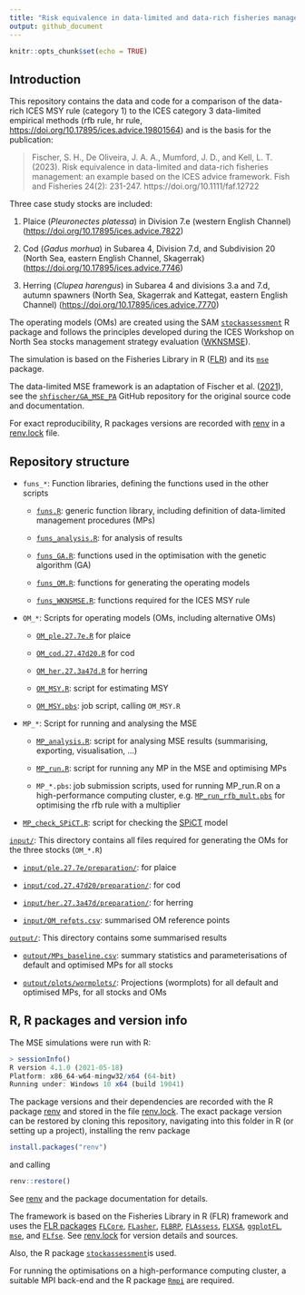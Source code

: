 ```yaml
---
title: "Risk equivalence in data-limited and data-rich fisheries management: an example based on the ICES advice framework"
output: github_document
---
```


```r
knitr::opts_chunk$set(echo = TRUE)
```

## Introduction

This repository contains the data and code for a comparison of the data-rich ICES MSY rule (category 1) to the ICES category 3 data-limited empirical methods (rfb rule, hr rule, <https://doi.org/10.17895/ices.advice.19801564>) and is the basis for the publication:

> Fischer, S. H., De Oliveira, J. A. A., Mumford, J. D., and Kell, L. T. (2023). Risk equivalence in data-limited and data-rich fisheries management: an example based on the ICES advice framework. Fish and Fisheries 24(2): 231-247. https://doi.org/10.1111/faf.12722

Three case study stocks are included:

1.  Plaice (*Pleuronectes platessa*) in Division 7.e (western English Channel) (<https://doi.org/10.17895/ices.advice.7822>)

2.  Cod (*Gadus morhua*) in Subarea 4, Division 7.d, and Subdivision 20 (North Sea, eastern English Channel, Skagerrak) (<https://doi.org/10.17895/ices.advice.7746>)

3.  Herring (*Clupea harengus*) in Subarea 4 and divisions 3.a and 7.d, autumn spawners (North Sea, Skagerrak and Kattegat, eastern English Channel) (<https://doi.org/10.17895/ices.advice.7770>)

The operating models (OMs) are created using the SAM [`stockassessment`](https://github.com/fishfollower/SAM/) R package and follows the principles developed during the ICES Workshop on North Sea stocks management strategy evaluation ([WKNSMSE](https://doi.org/10.17895/ices.pub.5090)).

The simulation is based on the Fisheries Library in R ([FLR](http://www.flr-project.org/)) and its [`mse`](https://github.com/flr/mse) package.

The data-limited MSE framework is an adaptation of Fischer et al. ([2021](https://dx.doi.org/10.1093/icesjms/fsab169)), see the [`shfischer/GA_MSE_PA`](https://github.com/shfischer/GA_MSE_PA) GitHub repository for the original source code and documentation.

For exact reproducibility, R packages versions are recorded with [renv](https://rstudio.github.io/renv/) in a [renv.lock](https://github.com/shfischer/MSE_risk_comparison/blob/master/renv.lock) file.

## Repository structure

-   `funs_*`: Function libraries, defining the functions used in the other scripts

    -   [`funs.R`](https://github.com/shfischer/MSE_risk_comparison/blob/master/funs.R): generic function library, including definition of data-limited management procedures (MPs)

    -   [`funs_analysis.R`](https://github.com/shfischer/MSE_risk_comparison/blob/master/funs_analysis.R): for analysis of results

    -   [`funs_GA.R`](https://github.com/shfischer/MSE_risk_comparison/blob/master/funs_GA.R): functions used in the optimisation with the genetic algorithm (GA)

    -   [`funs_OM.R`](https://github.com/shfischer/MSE_risk_comparison/blob/master/funs_OM.R): functions for generating the operating models

    -   [`funs_WKNSMSE.R`](https://github.com/shfischer/MSE_risk_comparison/blob/master/funs_WKNSMSE.R): functions required for the ICES MSY rule

-   `OM_*`: Scripts for operating models (OMs, including alternative OMs)

    -   [`OM_ple.27.7e.R`](https://github.com/shfischer/MSE_risk_comparison/blob/master/OM_ple.27.7e.R) for plaice

    -   [`OM_cod.27.47d20.R`](https://github.com/shfischer/MSE_risk_comparison/blob/master/OM_cod.27.47d20.R) for cod

    -   [`OM_her.27.3a47d.R`](https://github.com/shfischer/MSE_risk_comparison/blob/master/OM_her.27.3a47d.R) for herring

    -   [`OM_MSY.R`](https://github.com/shfischer/MSE_risk_comparison/blob/master/OM_MSY.R): script for estimating MSY

    -   [`OM_MSY.pbs`](https://github.com/shfischer/MSE_risk_comparison/blob/master/OM_MSY.pbs): job script, calling `OM_MSY.R`

-   `MP_*`: Script for running and analysing the MSE

    -   [`MP_analysis.R`](https://github.com/shfischer/MSE_risk_comparison/blob/master/MP_analysis.R): script for analysing MSE results (summarising, exporting, visualisation, ...)

    -   [`MP_run.R`](https://github.com/shfischer/MSE_risk_comparison/blob/master/MP_run.R): script for running any MP in the MSE and optimising MPs

    -   `MP_*.pbs`: job submission scripts, used for running MP_run.R on a high-performance computing cluster, e.g. [`MP_run_rfb_mult.pbs`](https://github.com/shfischer/MSE_risk_comparison/blob/master/MP_run_rfb_mult.pbs) for optimising the rfb rule with a multiplier

-   [`MP_check_SPiCT.R`](https://github.com/shfischer/MSE_risk_comparison/blob/master/MP_check_SPiCT.R): script for checking the [SPiCT](https://github.com/DTUAqua/spict) model

[`input/`](https://github.com/shfischer/MSE_risk_comparison/tree/master/input): This directory contains all files required for generating the OMs for the three stocks (`OM_*.R`)

-   [`input/ple.27.7e/preparation/`](https://github.com/shfischer/MSE_risk_comparison/tree/master/input/ple.27.7e/preparation): for plaice

-   [`input/cod.27.47d20/preparation/`](https://github.com/shfischer/MSE_risk_comparison/tree/master/input/cod.27.47d20/preparation): for cod

-   [`input/her.27.3a47d/preparation/`](https://github.com/shfischer/MSE_risk_comparison/tree/master/input/her.27.3a47d/preparation): for herring

-   [`input/OM_refpts.csv`](https://github.com/shfischer/MSE_risk_comparison/blob/master/input/OM_refpts.csv): summarised OM reference points

[`output/`](https://github.com/shfischer/MSE_risk_comparison/tree/master/output): This directory contains some summarised results

-   [`output/MPs_baseline.csv`](https://github.com/shfischer/MSE_risk_comparison/blob/master/output/MPs_baseline.csv): summary statistics and parameterisations of default and optimised MPs for all stocks

-   [`output/plots/wormplots/`](https://github.com/shfischer/MSE_risk_comparison/tree/master/output/plots/wormplots): Projections (wormplots) for all default and optimised MPs, for all stocks and OMs

## R, R packages and version info

The MSE simulations were run with R:

```r
> sessionInfo()
R version 4.1.0 (2021-05-18)
Platform: x86_64-w64-mingw32/x64 (64-bit)
Running under: Windows 10 x64 (build 19041)
```

The package versions and their dependencies are recorded with the R package [renv](https://rstudio.github.io/renv/) and stored in the file [renv.lock](https://github.com/shfischer/MSE_risk_comparison/blob/master/renv.lock). The exact package version can be restored by cloning this repository, navigating into this folder in R (or setting up a project), installing the renv package

```r
install.packages("renv")
```

and calling

```r
renv::restore()
```

See [renv](https://rstudio.github.io/renv/) and the package documentation for details.

The framework is based on the Fisheries Library in R (FLR) framework and uses the [FLR packages](https://flr-project.org/) [`FLCore`,](https://github.com/flr/FLCore) [`FLasher`](https://github.com/flr/FLasher), [`FLBRP`](https://github.com/flr/FLBRP), [`FLAssess`](https://github.com/flr/FLAssess), [`FLXSA`](https://github.com/flr/FLXSA), [`ggplotFL`](https://github.com/flr/ggplotFL), [`mse`](https://github.com/flr/mse), and [`FLfse`](https://github.com/shfischer/FLfse). See [renv.lock](https://github.com/shfischer/MSE_risk_comparison/blob/master/renv.lock) for version details and sources.

Also, the R package [`stockassessment`](https://github.com/fishfollower/SAM)is used.

For running the optimisations on a high-performance computing cluster, a suitable MPI back-end and the R package [`Rmpi`](https://cran.r-project.org/web/packages/Rmpi/index.html) are required.

